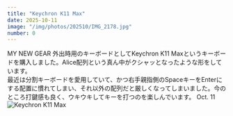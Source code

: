 ```yaml
---
title: "Keychron K11 Max"
date: 2025-10-11
image: "/img/photos/202510/IMG_2178.jpg"
number: 0
---
```




<Sheet bkg="#123123" color="#fff">
  <Title level={1} size="m" row="13">Keychron K11 Max</Title>
  <RunningHead>MY NEW GEAR</RunningHead>
  <Vertical
    width="10"
    height="5"
    column="1"
    row="15">
    <Text size="xs">
    外出時用のキーボードとしてKeychron K11 Maxというキーボードを購入しました。Alice配列という真ん中がクシャッとなったような形をしています。<br />最近は分割キーボードを愛用していて、かつ右手親指側のSpaceキーをEnterにする配置に慣れてしまい、それ以外の配列だと厳しくなってしまいました。今のところ打鍵感も良く、ウキウキしてキーを打つのを楽しんでいます。
    </Text>
  </Vertical>
  <Nombre position="bottom-left">Oct. 11</Nombre>
  <Image src="/img/photos/202510/IMG_2178.jpg" alt="Keychron K11 Max" size="full" />
</Sheet>
